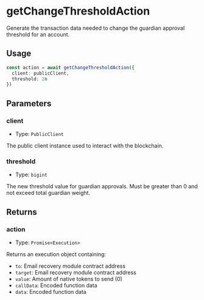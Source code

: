 # getChangeThresholdAction

Generate the transaction data needed to change the guardian approval threshold for an account.

## Usage

```typescript
const action = await getChangeThresholdAction({
  client: publicClient,
  threshold: 2n
})
```

## Parameters

### client

- Type: `PublicClient`

The public client instance used to interact with the blockchain.

### threshold

- Type: `bigint`

The new threshold value for guardian approvals. Must be greater than 0 and not exceed total guardian weight.

## Returns

### action

- Type: `Promise<Execution>`

Returns an execution object containing:
- `to`: Email recovery module contract address
- `target`: Email recovery module contract address
- `value`: Amount of native tokens to send (0)
- `callData`: Encoded function data
- `data`: Encoded function data
